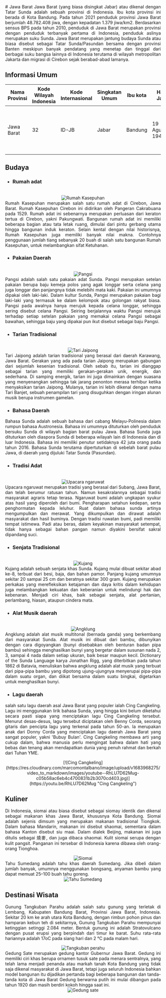<div align="justify">
   # Jawa Barat
   Jawa Barat (yang biasa disingkat Jabar) atau dikenal dengan Tatar Sunda adalah sebuah provinsi di Indonesia. Ibu kota provinsi ini berada di Kota Bandung. Pada tahun 2021 penduduk provinsi Jawa Barat berjumlah 48.782.408 jiwa, dengan kepadatan 1.379 jiwa/km2. Berdasarkan sensus BPS pada tahun 2010, penduduk di Jawa Barat merupakan provinsi dengan penduduk terbanyak pertama di Indonesia, penduduk aslinya merupakan suku Sunda. Jawa Barat merupakan jantung budaya Sunda atau biasa disebut sebagai Tatar Sunda/Pasundan bersama dengan provinsi Banten meskipun banyak pendatang yang menetap dan tinggal dari berbagai suku bangsa lainnya di Indonesia terutama di wilayah metropolitan Jakarta dan migrasi di Cirebon sejak berabad-abad lamanya.

   ## Informasi Umum
   | Nama Provinsi | Kode Wilayah Indonesia | Kode Internasional | Singkatan Umum | Ibu kota | Hari Jadi       | Lambang                                                                                                                                                  |
   |---------------|------------------------|--------------------|----------------|----------|-----------------|----------------------------------------------------------------------------------------------------------------------------------------------------------|
   | Jawa Barat    | 32                     | ID-JB              | Jabar          | Bandung  | 19 Agustus 1945 | <div align="center"><img alt="Lambang jabar" width="150" src="https://upload.wikimedia.org/wikipedia/commons/9/99/Coat_of_arms_of_West_Java.svg"/></div> |

   ## Budaya

   - ### Rumah adat
   <br/>
   <div align="center"><img alt="Rumah Kasepuhan" src="https://cdn-cms.pgimgs.com/static/2021/01/11.-Tips-Membangun-Rumah-Berkonsep-Rumah-Adat-Jawa-Barat.png"/></div>
   Rumah Kasepuhan merupakan salah satu rumah adat di Cirebon, Jawa Barat. Rumah Kasepuhan Cirebon ini didirikan oleh Pangeran Cakrabuana pada 1529. Rumah adat ini sebenarnya merupakan perluasan dari keraton tertua di Cirebon, yakni Pakungwati. Bangunan rumah adat ini memiliki beberapa bagian atau tata letak ruang, dimulai dari pintu gerbang utama hingga bangunan induk keraton. Selain kental dengan nilai historisnya, Rumah Kasepuhan juga memiliki banyak nilai makna. Contohnya penggunaan jumlah tiang sebanyak 20 buah di salah satu bangunan Rumah Kasepuhan, untuk melambangkan sifat Ketuhanan.
   
   - ### Pakaian Daerah
   <br/>
   <div align="center"><img alt="Pangsi" src="https://images.tokopedia.net/img/cache/500-square/VqbcmM/2021/12/11/c12cc0b7-94be-4d3f-a7e8-da5f318cbb76.jpg"/></div>
   Pangsi adalah salah satu pakaian adat Sunda. Pangsi merupakan setelan pakaian berupa baju kemeja polos yang agak longgar serta celana yang juga longgar dan panjangnya tidak melebihi mata kaki. Pakaian ini umumnya dipakai oleh laki-laki. Dalam kultur Sunda, Pangsi merupakan pakaian bagi laki-laki yang termasuk ke dalam kelompok atau golongan rakyat biasa. Pangsi pada awalnya hanya merujuk kepada celana longgar, sehingga sering disebut celana Pangsi. Seiring berjalannya waktu Pangsi merujuk terhadap setiap setelan pakaian yang memakai celana Pangsi sebagai bawahan, sehingga baju yang dipakai pun ikut disebut sebagai baju Pangsi.
   
   - ### Tarian Tradisional
   <br/>
   <div align="center"><img alt="Tari Jaipong" src="https://asset.kompas.com/crops/VpXXfXOFR6F9T70pJ08HZZUjPOk=/0x0:0x0/750x500/data/photo/buku/63072e6009aaa.jpg"/></div>
   Tari Jaipong adalah tarian tradisional yang berasal dari daerah Karawang, Jawa Barat. Gerakan yang ada pada tarian Jaipong merupakan gabungan dari sejumlah kesenian tradisional. Oleh sebab itu, tarian ini dianggap sebagai tarian yang memiliki gerakan-gerakan unik, energik, dan sederhana. Di samping energik, tarian ini juga dimainkan dengan suasana yang menyenangkan sehingga tak jarang penonton merasa terhibur ketika menyaksikan tarian Jaipong. Mulanya, tarian ini lebih dikenal dengan nama Tari Banjet, sebuah penampilan tari yang disuguhkan dengan iringan alunan musik berupa instrumen gamelan.

   - ### Bahasa Daerah
   Bahasa Sunda adalah sebuah bahasa dari cabang Melayu-Polinesia dalam rumpun bahasa Austronesia. Bahasa ini umumnya dituturkan oleh penduduk bersuku Sunda di wilayah bagian barat pulau Jawa. Bahasa Sunda juga dituturkan oleh diaspora Sunda di beberapa wilayah lain di Indonesia dan di luar Indonesia. Bahasa ini memiliki penutur setidaknya 42 juta orang pada tahun 2016. Bahasa Sunda terutama dipertuturkan di sebelah barat pulau Jawa, di daerah yang dijuluki Tatar Sunda (Pasundan).
   
   - ### Tradisi Adat
   <br/>
   <div align="center"><img alt="Upacara ngaruwat" src="https://www.subang.go.id/storage/backend/images/wisata/Ruwatan-Bumi_127783.JPG"/></div>
   Upacara ngaruwat merupakan tradisi yang berasal dari Subang, Jawa Barat, dan telah berumur ratusan tahun. Namun kesakralannya sebagai tradisi masyarakat agraris tetap terasa. Ngaruwat bumi adalah ungkapan syukur atas hasil yang diperoleh dari bumi. Pengharapan setahun kedepan, serta penghormatan kepada leluhur. Ruat dalam bahasa sunda artinya mengumpulkan dan merawat. Yang dikumpulkan dan dirawat adalah masyarakat dan hasil buminya. Dengan tradisi ruwatan bumi, padi memiliki tempat istimewa. Padi atau beras, dalam keyakinan masyarakat setempat, tidak hanya sebagai bahan pangan namun diyakini bersifat sakral dipandang suci.
   
   - ### Senjata Tradisional
   <br/>
   <div align="center"><img alt="Kujang" src="https://upload.wikimedia.org/wikipedia/commons/8/8f/Kujang_%288688254683%29.jpg"/></div>
   Kujang adalah sebuah senjata khas Sunda. Kujang mulai dibuat sekitar abad ke-8, terbuat dari besi, baja, dan bahan pamor. Panjang kujang umumnya sekitar 20 sampai 25 cm dan beratnya sekitar 300 gram. Kujang merupakan perkakas yang merefleksikan ketajaman dan daya kritis dalam kehidupan juga melambangkan kekuatan dan keberanian untuk melindungi hak dan kebenaran. Menjadi ciri khas, baik sebagai senjata, alat pertanian, perlambang, hiasan, ataupun cindera mata.
   
   - ### Alat Musik daerah
   <br/>
   <div align="center"><img alt="Angklung" src="https://upload.wikimedia.org/wikipedia/commons/8/87/Indonesianbamboomusicangklung.jpg"/></div>
   Angklung adalah alat musik multitonal (bernada ganda) yang berkembang dari masyarakat Sunda. Alat musik ini dibuat dari bambu, dibunyikan dengan cara digoyangkan (bunyi disebabkan oleh benturan badan pipa bambu) sehingga menghasilkan bunyi yang bergetar dalam susunan nada 2, 3, sampai 4 nada dalam setiap ukuran, baik besar maupun kecil. Dictionary of the Sunda Language karya Jonathan Rigg, yang diterbitkan pada tahun 1862 di Batavia, menuliskan bahwa angklung adalah alat musik yang terbuat dari pipa-pipa bambu yang dipotong ujung-ujungnya menyerupai pipa-pipa dalam suatu organ, dan diikat bersama dalam suatu bingkai, digetarkan untuk menghasilkan bunyi.
   
   - ### Lagu daerah
   salah satu lagu daerah asal Jawa Barat yang populer ialah Cing Cangkeling. Lagu ini menggunakan lirik bahasa Sunda, yang hingga kini belum diketahui secara pasti siapa yang menciptakan lagu Cing Cangkeling tersebut. Menurut desas-desus, lagu tersebut diciptakan oleh Benny Corda, seorang gitaris dan pencipta lagu yang terkenal pada tahun 50-an. Ia merupakan anak dari Donny Corda yang menciptakan lagu daerah Jawa Barat yang sangat populer, yakni 'Bubuy Bulan'. Cing Cangkeling membawa arti yang cukup dalam, bahwa manusia perlu mengingat bahwa dalam hati yang bebas dan tenang akan mendapatkan dunia yang penuh rahmat dan berkah dari Tuhan YME.
   <br/>
   <div align="center">[![Cing Cangkeling](https://res.cloudinary.com/marcomontalbano/image/upload/v1683968275/video_to_markdown/images/youtube--RhLU7D62Mug-c05b58ac6eb4c4700831b2b3070cd403.jpg)](https://youtu.be/RhLU7D62Mug "Cing Cangkeling")</div>
   
   ## Kuliner
   Di Indonesia, siomai atau biasa disebut sebagai siomay identik dan dikenal sebagai makanan khas Jawa Barat, khususnya Kota Bandung. Siomai adalah sejenis dimsum yang merupakan makanan tradisional Tiongkok. Dalam bahasa Mandarin, makanan ini disebut shaomai, sementara dalam bahasa Kanton disebut siu maai. Dalam dialek Beijing, makanan ini juga ditulis sebagai 燒麥, dan juga dibaca shaomai. Kulit siomai serupa dengan kulit pangsit. Panganan ini tersebar di Indonesia karena dibawa oleh orang-orang Tionghoa.
   <br/>
   <div align="center"><img alt="Siomai" src="https://upload.wikimedia.org/wikipedia/commons/e/e2/Siomay_Bandung.jpg"/></div>
   Tahu Sumedang adalah tahu khas daerah Sumedang. Jika dibeli dalam jumlah banyak, umumnya menggunakan bongsang, anyaman bambu yang dapat memuat 25–100 buah tahu goreng.
   <br/>
   <div align="center"><img alt="Tahu Sumedang" src="https://upload.wikimedia.org/wikipedia/commons/7/7c/Tahu_sumedang_dalam_keranjang.jpg"/></div>

   ## Destinasi Wisata
   Gunung Tangkuban Parahu adalah salah satu gunung yang terletak di Lembang, Kabupaten Bandung Barat, Provinsi Jawa Barat, Indonesia. Sekitar 20 km ke arah utara Kota Bandung, dengan rimbun pohon pinus dan hamparan kebun teh di sekitarnya, Gunung Tangkuban Parahu mempunyai ketinggian setinggi 2.084 meter. Bentuk gunung ini adalah Stratovulcano dengan pusat erupsi yang berpindah dari timur ke barat. Suhu rata-rata hariannya adalah 17oC pada siang hari dan 2 °C pada malam hari.
   <br/>
   <div align="center"><img alt="Tangkuban perahu" src="https://upload.wikimedia.org/wikipedia/commons/c/c3/Gunung_Tangkuban_Parahu.jpg"/></div>
   Gedung Sate merupakan gedung kantor Gubernur Jawa Barat. Gedung ini memiliki ciri khas berupa ornamen tusuk sate pada menara sentralnya, yang telah lama menjadi penanda atau markah tanah Kota Bandung yang tidak saja dikenal masyarakat di Jawa Barat, tetapi juga seluruh Indonesia bahkan model bangunan itu dijadikan pertanda bagi beberapa bangunan dan tanda-tanda kota di Jawa Barat Gedung berwarna putih ini mulai dibangun pada tahun 1920 dan masih berdiri kokoh hingga saat ini.
   <br/>
   <div align="center"><img alt="Gedung sate" src="https://upload.wikimedia.org/wikipedia/commons/5/5a/Gedung-Sate-Trees.jpg"/></div>
</div>